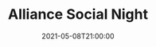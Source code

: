 ---
title: Alliance Social Night
date: "2021-05-08T21:00:00"
repeat:
  frequency: week
  interval: 2
  byWeekDays:
    - saturday
description: "Every other week, we gather on AoL discord to meet new and old friends for a casual social night. Sometimes there are even giveaways and in-game events! Speak with an AoL rep for more info: @FearMy, @Ischa, or @Ebo"
image: ../../images/social-night.jpg
---